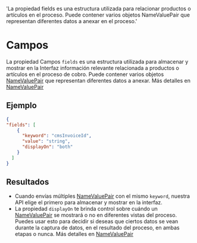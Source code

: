    'La propiedad fields es una estructura utilizada para relacionar productos o artículos en el proceso. Puede contener varios objetos NameValuePair que representan diferentes datos a anexar en el proceso.'

# Campos

La propiedad Campos `fields` es una estructura utilizada para almacenar y mostrar en la Interfaz información relevante relacionada a productos o artículos en el proceso de cobro. Puede contener varios objetos [NameValuePair]('/checkout/nameValuePair') que representan diferentes datos a anexar.
Más detalles en [NameValuePair]('/checkout/nameValuePair')

## Ejemplo

```json
{
"fields": [
    {
      "keyword": "cmsInvoiceId",
      "value": "string",
      "displayOn": "both"
    }
  ]
}
```

## Resultados

- Cuando envías múltiples [NameValuePair]('/checkout/nameValuePair') con el mismo `keyword`, nuestra API elige el primero para almacenar y mostrar en la interfaz.
- La propiedad `displayOn` te brinda control sobre cuándo un [NameValuePair]('/checkout/nameValuePair') se mostrará o no en diferentes vistas del proceso. 
Puedes usar esto para decidir si deseas que ciertos datos se vean durante la captura de datos, en el resultado del proceso, en ambas etapas o nunca. Más detalles en [NameValuePair]('/checkout/nameValuePair')  

